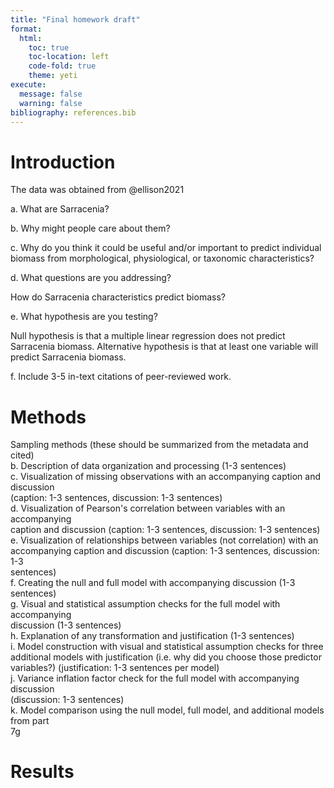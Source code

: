 ```yaml
---
title: "Final homework draft"
format:
  html:
    toc: true
    toc-location: left
    code-fold: true
    theme: yeti
execute:
  message: false
  warning: false
bibliography: references.bib
---
```


# Introduction

The data was obtained from @ellison2021

a\. What are Sarracenia?

b\. Why might people care about them?

c\. Why do you think it could be useful and/or important to predict individual biomass from morphological, physiological, or taxonomic characteristics?

d\. What questions are you addressing?

How do Sarracenia characteristics predict biomass?

e\. What hypothesis are you testing?

Null hypothesis is that a multiple linear regression does not predict Sarracenia biomass. Alternative hypothesis is that at least one variable will predict Sarracenia biomass.

f\. Include 3-5 in-text citations of peer-reviewed work.

# Methods

Sampling methods (these should be summarized from the metadata and cited)\
b. Description of data organization and processing (1-3 sentences)\
c. Visualization of missing observations with an accompanying caption and discussion\
(caption: 1-3 sentences, discussion: 1-3 sentences)\
d. Visualization of Pearson\'s correlation between variables with an accompanying\
caption and discussion (caption: 1-3 sentences, discussion: 1-3 sentences)\
e. Visualization of relationships between variables (not correlation) with an\
accompanying caption and discussion (caption: 1-3 sentences, discussion: 1-3\
sentences)\
f. Creating the null and full model with accompanying discussion (1-3 sentences)\
g. Visual and statistical assumption checks for the full model with accompanying\
discussion (1-3 sentences)\
h. Explanation of any transformation and justification (1-3 sentences)\
i. Model construction with visual and statistical assumption checks for three\
additional models with justification (i.e. why did you choose those predictor\
variables?) (justification: 1-3 sentences per model)\
j. Variance inflation factor check for the full model with accompanying discussion\
(discussion: 1-3 sentences)\
k. Model comparison using the null model, full model, and additional models from part\
7g

# Results
